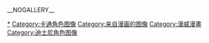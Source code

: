 __NOGALLERY__
[[Category:非自由漫畫圖像|*{{PAGENAME}}]]
[[Category:卡通角色图像|Category:卡通角色图像]]
[[Category:来自漫画的图像|Category:来自漫画的图像]]
[[Category:漫威漫畫|Category:漫威漫畫]]
[[Category:迪士尼角色图像|Category:迪士尼角色图像]]